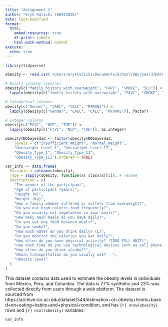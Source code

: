 ```yaml
---
title: "Assignment 1"
author: "Eryk Halicki (80922826)"
date: last-modified
format:
  html:
    embed-resources: true
    df-print: tibble
    html-math-method: mathml
execute:
  echo: true
---
```


```r
library(tidyverse)
```

```r
obesity <- read.csv('/Users/erykhalicki/Documents/School/UBC/year3/DATA311/datasets/ObesityDataSet_raw_and_data_sinthetic.csv')

# Binary columns (yes/no)
obesity[c("family_history_with_overweight", "FAVC", "SMOKE", "SCC")] <- 
  lapply(obesity[c("family_history_with_overweight", "FAVC", "SMOKE", "SCC")], factor)

# Categorical columns
obesity[c("Gender", "CAEC", "CALC", "MTRANS")] <- 
  lapply(obesity[c("Gender", "CAEC", "CALC", "MTRANS")], factor)

# Integer columns
obesity[c("FCVC", "NCP", "TUE")] <- 
  lapply(obesity[c("FCVC", "NCP", "TUE")], as.integer)

obesity$NObeyesdad <- factor(obesity$NObeyesdad, 
    levels = c("Insufficient_Weight", "Normal_Weight", 
    "Overweight_Level_I", "Overweight_Level_II",
    "Obesity_Type_I", "Obesity_Type_II", 
    "Obesity_Type_III"),ordered = TRUE)

var_info <- data.frame(
  Variable = colnames(obesity),
  Type = sapply(obesity, function(x) class(x)[1]), # rename
  Description = c(
    "The gender of the participant",
    "Age of participant (years)",
    "Height (m)",
    "Weight (kg)",
    "Has a family member suffered or suffers from overweight?",
    "Do you eat high caloric food frequently?",
    "Do you usually eat vegetables in your meals?",
    "How many main meals do you have daily?",
    "Do you eat any food between meals?",
    "Do you smoke?",
    "How much water do you drink daily? (L)",
    "Do you monitor the calories you eat daily?",
    "How often do you have physical activity? (TODO FILL UNIT)",
    "How much time do you use technological devices such as cell phone, videogames, television, computer and others? (Hours per week)",
    "How often do you drink alcohol?",
    "Which transportation do you usually use?	",
    "Obesity level"
  )
)
```

This dataset contains data used to estimate the obesity levels in individuals from Mexico, Peru, and Columbia. The data is 77% synthetic and 23% was collected directly from users through a web platform. The dataset is sourced from https://archive.ics.uci.edu/dataset/544/estimation+of+obesity+levels+based+on+eating+habits+and+physical+condition, and has `{r} nrow(obesity)` rows and `{r} ncol(obesity)` variables: 
```r
var_info
```





